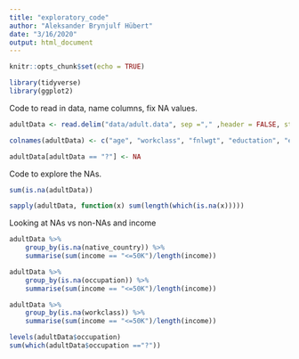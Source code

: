 ```yaml
---
title: "exploratory_code"
author: "Aleksander Brynjulf Hübert"
date: "3/16/2020"
output: html_document
---
```


```r
knitr::opts_chunk$set(echo = TRUE)
```

```r
library(tidyverse)
library(ggplot2)
```

Code to read in data, name columns, fix NA values.
```r
adultData <- read.delim("data/adult.data", sep ="," ,header = FALSE, strip.white = TRUE)

colnames(adultData) <- c("age", "workclass", "fnlwgt", "eductation", "education_num", "marital", "occupation", "relationship", "race", "sex", "capital_gain", "capital_loss", "hours_per_week", "native_country", "income")

adultData[adultData == "?"] <- NA
```

Code to explore the NAs.
```r
sum(is.na(adultData))

sapply(adultData, function(x) sum(length(which(is.na(x)))))
```

Looking at NAs vs non-NAs and income
```r
adultData %>%
    group_by(is.na(native_country)) %>%
    summarise(sum(income == "<=50K")/length(income))

adultData %>%
    group_by(is.na(occupation)) %>%
    summarise(sum(income == "<=50K")/length(income))

adultData %>%
    group_by(is.na(workclass)) %>%
    summarise(sum(income == "<=50K")/length(income))
```

```r
levels(adultData$occupation)
sum(which(adultData$occupation =="?"))
```

